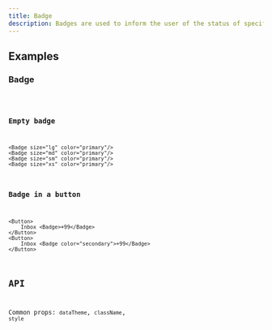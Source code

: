 ```yaml
---
title: Badge
description: Badges are used to inform the user of the status of specific data.
---
```


## Examples

### Badge
<code src="./demo/basic.tsx" />

### Empty badge
```tsx live
<Badge size="lg" color="primary"/>
<Badge size="md" color="primary"/>
<Badge size="sm" color="primary"/>
<Badge size="xs" color="primary"/>
```

### Badge in a button
```tsx live
<Button>
    Inbox <Badge>+99</Badge>
</Button>
<Button>
    Inbox <Badge color="secondary">+99</Badge>
</Button>
```


## API

Common props: `dataTheme`, `className`, `style`
